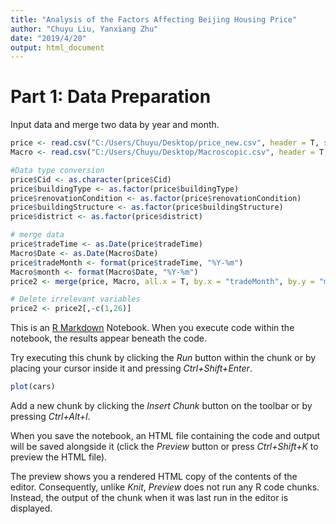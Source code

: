 ---
title: "Analysis of the Factors Affecting Beijing Housing Price"
author: "Chuyu Liu, Yanxiang Zhu"
date: "2019/4/20"
output: html_document
---


# Part 1: Data Preparation

Input data and merge two data by year and month.

```{r}
price <- read.csv("C:/Users/Chuyu/Desktop/price_new.csv", header = T, sep = ",", stringsAsFactors = F)
Macro <- read.csv("C:/Users/Chuyu/Desktop/Macroscopic.csv", header = T, sep = ",", stringsAsFactors = F)

#Data type conversion
price$Cid <- as.character(price$Cid)
price$buildingType <- as.factor(price$buildingType)
price$renovationCondition <- as.factor(price$renovationCondition)
price$buildingStructure <- as.factor(price$buildingStructure)
price$district <- as.factor(price$district)

# merge data
price$tradeTime <- as.Date(price$tradeTime)
Macro$Date <- as.Date(Macro$Date)
price$tradeMonth <- format(price$tradeTime, "%Y-%m") 
Macro$month <- format(Macro$Date, "%Y-%m") 
price2 <- merge(price, Macro, all.x = T, by.x = "tradeMonth", by.y = "month")

# Delete irrelevant variables
price2 <- price2[,-c(1,26)]
```
This is an [R Markdown](http://rmarkdown.rstudio.com) Notebook. When you execute code within the notebook, the results appear beneath the code. 

Try executing this chunk by clicking the *Run* button within the chunk or by placing your cursor inside it and pressing *Ctrl+Shift+Enter*. 

```{r}
plot(cars)
```

Add a new chunk by clicking the *Insert Chunk* button on the toolbar or by pressing *Ctrl+Alt+I*.

When you save the notebook, an HTML file containing the code and output will be saved alongside it (click the *Preview* button or press *Ctrl+Shift+K* to preview the HTML file).

The preview shows you a rendered HTML copy of the contents of the editor. Consequently, unlike *Knit*, *Preview* does not run any R code chunks. Instead, the output of the chunk when it was last run in the editor is displayed.
